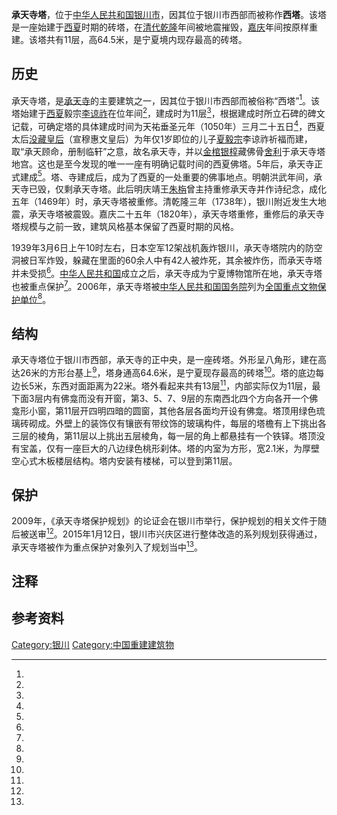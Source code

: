 {{文物保护单位
| 级别 = 全国
| 图片 = YinchuanWestPagoda.jpg
| 名称 = 承天寺塔
| 编号 = 6-807
| 分类 = 古建筑
| 时代 = [[清朝|清]]
| 所在 = [[宁夏回族自治区|宁夏回族自治区]][[银川市|银川市]]
| 登录 = 2006年
| Cat = 宁夏全国重点文物保护单位
}}

'''承天寺塔'''，位于[[中华人民共和国|中华人民共和国]][[银川市|银川市]]，因其位于银川市西部而被称作'''西塔'''。该塔是一座始建于[[西夏|西夏]]时期的砖塔，在[[清代|清代]][[乾隆|乾隆]]年间被地震摧毁，[[嘉庆|嘉庆]]年间按原样重建。该塔共有11层，高64.5米，是宁夏境内现存最高的砖塔。

==历史==
承天寺塔，是[[承天寺_(银川)|承天寺]]的主要建筑之一{{r|one|page=21}}，因其位于银川市西部而被俗称“西塔”<ref name="nine"/>。该塔始建于[[西夏|西夏]]毅宗[[李谅祚|李谅祚]]在位年间<ref name="two"/>，建成时为11层<ref name="seven"/>，根据建成时所立石碑的碑文记载，可确定塔的具体建成时间为天祐垂圣元年（1050年）三月二十五日<ref name="three"/>，西夏太后[[没藏皇后|没藏皇后]]（宣穆惠文皇后）为年仅1岁即位的儿子[[夏毅宗|夏毅宗]]李谅祚祈福而建，取“承天顾命，册制临轩”之意，故名承天寺，并以[[金棺银椁|金棺银椁]]藏佛骨[[舍利|舍利]]于承天寺塔地宫。这也是至今发现的唯一一座有明确记载时间的西夏佛塔{{r|six|page=66}}。5年后，承天寺正式建成<ref name="four"/>{{备注|1=有观点认为这里的寺庙建造是指包括塔在内的全部寺庙建筑，这使得塔和寺的建造时间出现了争议{{r|six|page=67}}。}}。塔、寺建成后，成为了西夏的一处重要的佛事地点{{r|one|page=21}}。明朝洪武年间，承天寺已毁，仅剩承天寺塔。此后明庆靖王[[朱栴|朱栴]]曾主持重修承天寺并作诗纪念，成化五年（1469年）时，承天寺塔被重修{{r|five|page=24}}。清乾隆三年（1738年），银川附近发生大地震，承天寺塔被震毁。嘉庆二十五年（1820年），承天寺塔重修，重修后的承天寺塔规模与之前一致，建筑风格基本保留了西夏时期的风格{{r|one|page=22-23}}。

1939年3月6日上午10时左右，日本空军12架战机轰炸银川，承天寺塔院内的防空洞被日军炸毁，躲藏在里面的60余人中有42人被炸死，其余被炸伤，而承天寺塔并未受损<ref name="nine"/>。[[中华人民共和国|中华人民共和国]]成立之后，承天寺成为宁夏博物馆所在地，承天寺塔也被重点保护<ref name="eleven"/>。2006年，承天寺塔被[[中华人民共和国国务院|中华人民共和国国务院]]列为[[全国重点文物保护单位|全国重点文物保护单位]]<ref name="ten"/>。

==结构==
承天寺塔位于银川市西部，承天寺的正中央，是一座砖塔。外形呈八角形，建在高达26米的方形台基上<ref name="eight"/>，塔身通高64.6米，是宁夏现存最高的砖塔<ref name="eleven"/>。塔的底边每边长5米，东西对面距离为22米{{r|five|page=24}}。塔外看起来共有13层<ref name="fourteen"/>，内部实际仅为11层，最下面3层内有佛龛而没有开窗，第3、5、7、9层的东南西北四个方向各开一个佛龛形小窗，第11层开四明四暗的圆窗，其他各层各面均开设有佛龛{{r|six|page=66}}。塔顶用绿色琉璃砖砌成{{r|five|page=24}}。外壁上的装饰仅有镶嵌有带纹饰的玻璃构件，每层的塔檐有上下挑出各三层的棱角，第11层以上挑出五层棱角{{r|six|page=66}}，每一层的角上都悬挂有一个铁铎。塔顶没有宝盖，仅有一座巨大的八边绿色桃形刹体{{r|one|page=21}}。塔的内室为方形，宽2.1米，为厚壁空心式木板楼层结构。塔内安装有楼梯，可以登到第11层{{r|five|page=24}}。

==保护==
2009年，《承天寺塔保护规划》的论证会在银川市举行，保护规划的相关文件于随后被送审<ref name="twelve"/>。2015年1月12日，银川市兴庆区进行整体改造的系列规划获得通过，承天寺塔被作为重点保护对象列入了规划当中<ref name="thirteen"/>。

==注释==
{{notefoot}}

==参考资料==
{{reflist|2|refs=
<ref name="one">{{Cite book | author = 许成，吴峰云著 | title = 宁夏古塔 | location = 银川 | publisher = 宁夏人民出版社 | date = 1986 | pages =73 | ISBN = 7-227-00251-9 | accessdate = 1988-07-20  | quote = }}</ref>
<ref name="two">《嘉靖宁夏新志·寺观》：承天寺塔在承天寺内，伪夏所建。</ref>
<ref name="three">《嘉靖宁夏新志·夏国皇太后新建承天寺瘗佛顶骨舍利碑》：“天祐纪历，岁在摄提，季春廿五日壬子”</ref>
<ref name="four">吴广成《西夏书事》：（福圣承道三年）冬十月，起承天寺。</ref>
<ref name="five">{{Cite book | author = 陈用文，谢芝麟编 | title = 宁夏名胜古迹 | location = 银川 | publisher = 宁夏人民出版社 | date = 1978 | pages =31 | CSBN = 11157·3 | accessdate = 2012-03-20  | quote = }}</ref>
<ref name="six">{{Cite book | author = 陈炳应著 | title = 西夏文物研究 | location = 银川 | publisher = 宁夏人民出版社 | date = 1985 | pages =508 | CSBN = 11157·24 | accessdate = 2012-03-20  | quote = }}</ref>
<ref name="seven">{{cite journal zh |author=周建江 |date=2010-1 |title=承天寺与承天寺塔 |journal=宁夏史志 |volume= |issue= |pages=38-39;41 |id= |url= |accessdate=2015-01-28 |quote= }}</ref>
<ref name="eight">{{cite journal zh |author=木子 |date=2000-5 |title=西夏承天寺塔 |journal=风景名胜 |volume= |issue= |pages=22 |id= |url= |accessdate=2015-01-28 |quote= }}</ref>
<ref name="nine">{{cite news |language = zh-cn |url = http://sz.nxnews.net/nxrb/html/2014-07/18/content_530753.htm |title = 宁夏银川西塔地宫当惊天 |publisher = 宁夏日报电子版 |date = 2014-07-18 |accessdate = 2015-01-28 |deadurl = yes |archiveurl = https://web.archive.org/web/20150402144133/http://sz.nxnews.net/nxrb/html/2014-07/18/content_530753.htm |archivedate = 2015-04-02 }}</ref>
<ref name="ten">{{cite news |language = zh-cn |url = http://www.ncha.gov.cn/col/col1649/index.html |title = 国务院关于核定并公布第六批全国重点文物保护单位的通知 |publisher = 中华人民共和国国家文物局 |date = 2010-12-22 |accessdate = 2015-01-28 |archive-url = https://web.archive.org/web/20141006110251/http://www.sach.gov.cn/col/col1649/index.html |archive-date = 2014-10-06 |dead-url = yes }}</ref>
<ref name="eleven">{{cite news |language = zh-cn |url = http://fo.ifeng.com/special/poyizhongguofota/fotaxunzongxibei/detail_2011_05/18/6471134_0.shtml |title = 楼阁式砖塔：宁夏银川承天寺塔 |publisher = 凤凰网 |date = 2011-05-18 |accessdate = 2015-01-28 |archive-date = 2020-06-17 |archive-url = https://web.archive.org/web/20200617170346/https://fo.ifeng.com/special/poyizhongguofota/fotaxunzongxibei/detail_2011_05/18/6471134_0.shtml |dead-url = no }}</ref>
<ref name="twelve">{{cite news |language = zh-cn |url = http://kj.sach.gov.cn/news_detail.asp?t_id=8507 |title = 《承天寺塔保护规划》论证会在宁夏银川举行 |publisher = 文化遗产保护科技平台 |date = 2009-04-21 |accessdate = 2015-01-28 }}{{dead link|date=2018年3月 |bot=InternetArchiveBot |fix-attempted=yes }}</ref>
<ref name="thirteen">{{cite news |language = zh-cn |url = http://www.nx.xinhuanet.com/2015-01/13/c_1113970939.htm |title = 兴庆区旧城改造系列规划原则通过 |publisher = 新华网 |date = 2015-01-13 |accessdate = 2015-01-28 |deadurl = yes |archiveurl = https://web.archive.org/web/20150402111146/http://www.nx.xinhuanet.com/2015-01/13/c_1113970939.htm |archivedate = 2015-04-02 }}</ref>
<ref name="fourteen">{{cite news |language = zh-cn |url = http://news.sohu.com/19/30/news212213019.shtml |title = 宁夏回族自治区名胜古迹 |publisher = 搜狐 |date = 2003-08-17 |accessdate = 2015-01-28 |archive-date = 2020-05-18 |archive-url = https://web.archive.org/web/20200518173344/http://news.sohu.com/19/30/news212213019.shtml |dead-url = no }}</ref>
}}

{{Commonscat|Pagoda of Chengtian Temple (Yinchuan)}}
{{宁夏全国重点文物保护单位}}
[[Category:银川|Category:银川]]
[[Category:中国重建建筑物|Category:中国重建建筑物]]